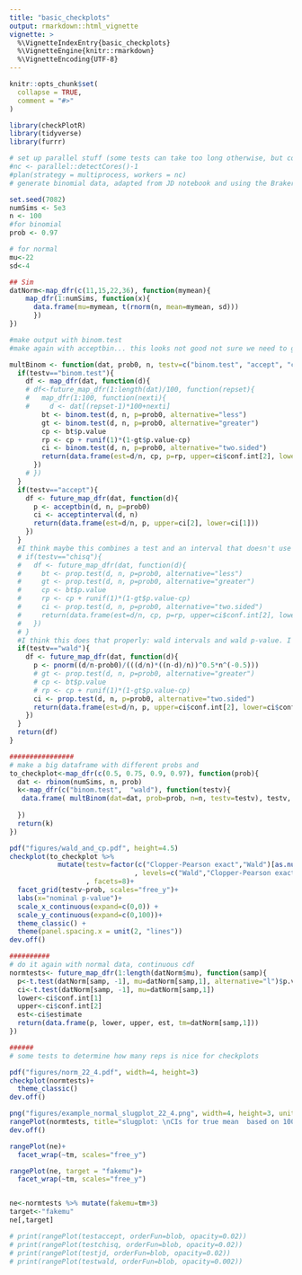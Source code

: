 ```yaml
---
title: "basic_checkplots"
output: rmarkdown::html_vignette
vignette: >
  %\VignetteIndexEntry{basic_checkplots}
  %\VignetteEngine{knitr::rmarkdown}
  %\VignetteEncoding{UTF-8}
---
```


```r
knitr::opts_chunk$set(
  collapse = TRUE,
  comment = "#>"
)
```

```r
library(checkPlotR)
library(tidyverse)
library(furrr)
```


```r
# set up parallel stuff (some tests can take too long otherwise, but could probably get rid of this and lower reps, going to change to 5e3 actually)
#nc <- parallel::detectCores()-1
#plan(strategy = multiprocess, workers = nc)
# generate binomial data, adapted from JD notebook and using the Braker also

set.seed(7082)
numSims <- 5e3
n <- 100
#for binomial
prob <- 0.97

# for normal
mu<-22
sd<-4

## Sim
datNorm<-map_dfr(c(11,15,22,36), function(mymean){
    map_dfr(1:numSims, function(x){
      data.frame(mu=mymean, t(rnorm(n, mean=mymean, sd)))
      })
})

#make output with binom.test
#make again with acceptbin... this looks not good not sure we need to go further.

multBinom <- function(dat, prob0, n, testv=c("binom.test", "accept", "chisq", "wald")){
  if(testv=="binom.test"){
    df <- map_dfr(dat, function(d){
    # df<-future_map_dfr(1:length(dat)/100, function(repset){
    #   map_dfr(1:100, function(nexti){
    #     d <- dat[(repset-1)*100+nexti]
        bt <- binom.test(d, n, p=prob0, alternative="less")
        gt <- binom.test(d, n, p=prob0, alternative="greater")
        cp <- bt$p.value
        rp <- cp + runif(1)*(1-gt$p.value-cp)
        ci <- binom.test(d, n, p=prob0, alternative="two.sided")
        return(data.frame(est=d/n, cp, p=rp, upper=ci$conf.int[2], lower=ci$conf.int[1]))
      })
    # })
  }
  if(testv=="accept"){
    df <- future_map_dfr(dat, function(d){
      p <- acceptbin(d, n, p=prob0)
      ci <- acceptinterval(d, n)
      return(data.frame(est=d/n, p, upper=ci[2], lower=ci[1]))
    })
  }
  #I think maybe this combines a test and an interval that doesn't use that p-value which is not the point. 
  # if(testv=="chisq"){
  #   df <- future_map_dfr(dat, function(d){
  #     bt <- prop.test(d, n, p=prob0, alternative="less")
  #     gt <- prop.test(d, n, p=prob0, alternative="greater")
  #     cp <- bt$p.value
  #     rp <- cp + runif(1)*(1-gt$p.value-cp)
  #     ci <- prop.test(d, n, p=prob0, alternative="two.sided")
  #     return(data.frame(est=d/n, cp, p=rp, upper=ci$conf.int[2], lower=ci$conf.int[1]))
  #   })
  # }
  #I think this does that properly: wald intervals and wald p-value. I think I got the wald binomial p right. 
  if(testv=="wald"){
    df <- future_map_dfr(dat, function(d){
      p <- pnorm((d/n-prob0)/(((d/n)*((n-d)/n))^0.5*n^(-0.5)))
      # gt <- prop.test(d, n, p=prob0, alternative="greater")
      # cp <- bt$p.value
      # rp <- cp + runif(1)*(1-gt$p.value-cp)
      ci <- prop.test(d, n, p=prob0, alternative="two.sided")
      return(data.frame(est=d/n, p, upper=ci$conf.int[2], lower=ci$conf.int[1]))
    })
  }
  return(df)
}

################
# make a big dataframe with different probs and 
to_checkplot<-map_dfr(c(0.5, 0.75, 0.9, 0.97), function(prob){
  dat <- rbinom(numSims, n, prob)
  k<-map_dfr(c("binom.test",  "wald"), function(testv){
   data.frame( multBinom(dat=dat, prob=prob, n=n, testv=testv), testv, prob)
    
  })
  return(k)
})

pdf("figures/wald_and_cp.pdf", height=4.5)
checkplot(to_checkplot %>% 
            mutate(testv=factor(c("Clopper-Pearson exact","Wald")[as.numeric(as.factor(testv))]
                               , levels=c("Wald","Clopper-Pearson exact")))
                   , facets=8)+
  facet_grid(testv~prob, scales="free_y")+
  labs(x="nominal p-value")+
  scale_x_continuous(expand=c(0,0)) +
  scale_y_continuous(expand=c(0,100))+
  theme_classic() + 
  theme(panel.spacing.x = unit(2, "lines"))
dev.off()

##########
# do it again with normal data, continuous cdf
normtests<- future_map_dfr(1:length(datNorm$mu), function(samp){
  p<-t.test(datNorm[samp, -1], mu=datNorm[samp,1], alternative="l")$p.value
  ci<-t.test(datNorm[samp, -1], mu=datNorm[samp,1])
  lower<-ci$conf.int[1]
  upper<-ci$conf.int[2]
  est<-ci$estimate
  return(data.frame(p, lower, upper, est, tm=datNorm[samp,1]))
})

######
# some tests to determine how many reps is nice for checkplots

pdf("figures/norm_22_4.pdf", width=4, height=3)
checkplot(normtests)+
  theme_classic()
dev.off()

png("figures/example_normal_slugplot_22_4.png", width=4, height=3, units="in", res=650)
rangePlot(normtests, title="slugplot: \nCIs for true mean  based on 100 deviates \nfrom norm(22,4)")
dev.off()

rangePlot(ne)+
  facet_wrap(~tm, scales="free_y")

rangePlot(ne, target = "fakemu")+
  facet_wrap(~tm, scales="free_y")


ne<-normtests %>% mutate(fakemu=tm+3)
target<-"fakemu"
ne[,target]

# print(rangePlot(testaccept, orderFun=blob, opacity=0.02))
# print(rangePlot(testchisq, orderFun=blob, opacity=0.02))
# print(rangePlot(testjd, orderFun=blob, opacity=0.02))
# print(rangePlot(testwald, orderFun=blob, opacity=0.002))
````